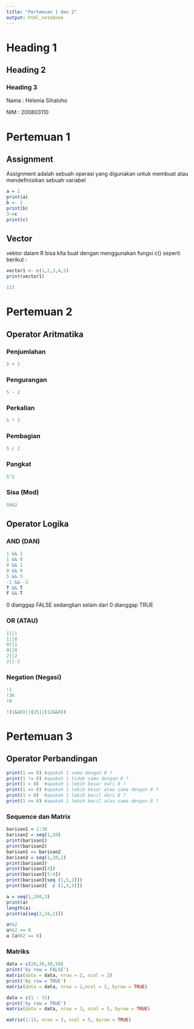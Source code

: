 ---
title: "Pertemuan 1 dan 2"
output: html_notebook
---

# Heading 1

## Heading 2

### Heading 3

Nama : Helenia Sihaloho

NIM : 200803110

# Pertemuan 1

## Assignment

Assignment adalah sebuah operasi yang digunakan untuk membuat atau mendefinisikan sebuah variabel

```{r}
a = 1
print(a)
b <- 2
print(b)
3->c
print(c)

```

## Vector

vektor dalam R bisa kita buat dengan menggunakan fungsi c() seperti berikut :

```{r}
vector1 <- c(1,2,3,4,5)
print(vector1)

```

```{r}
123
```

# Pertemuan 2

## Operator Aritmatika

### Penjumlahan

```{r}
5 + 2

```

### Pengurangan

```{r}
5 - 2
```

### Perkalian

```{r}
5 * 2
```

### Pembagian

```{r}
5 / 2
```

### Pangkat

```{r}
5^2
```

### Sisa (Mod)

```{r}
5%%2

```

## Operator Logika

### AND (DAN)

```{r}
1 && 1
1 && 0
0 && 1
0 && 0
5 && 5
-1 && -2
T && T
F && T
```

0 dianggap FALSE sedangkan selain dari 0 dianggap TRUE

### OR (ATAU)

```{r}
1||1
1||0
0||1
0||0
2||2
2||-2
```

### Negation (Negasi)

```{r}
!1
!36
!0
```

```{r}
!(1&&0)||(25||(12&&0))
```

# Pertemuan 3

## Operator Perbandingan

```{r}
print(1 == 0) #apakah 1 sama dengan 0 ?
print(1 != 0) #apakah 1 tidak sama dengan 0 ?
print(1 > 0)  #apakah 1 lebih besar dari 0 ?
print(1 >= 0) #apakah 1 lebih besar atau sama dengan 0 ? 
print(1 < 0)  #apakah 1 lebih kecil dari 0 ?
print(1 <= 0) #apakah 1 lebih kecil atau sama dengan 0 ?

```

### Sequence dan Matrix

```{r}
barisan1 = 1:10
barisan2 = seq(1,10)
print(barisan1)
print(barisan2)
barisan1 == barisan2
barisan3 = seq(1,10,2)
print(barisan3)
print(barisan3[4])
print(barisan3[3:4])
print(barisan3[seq (1,5,2)])
print(barisan3[  c (1,3,5)])

a = seq(1,100,3)
print(a)
length(a)
print(a[seq(2,34,2)])

a%%2
a%%2 == 0
a [a%%2 == 0]
```
### Matriks
```{r}
data = c(20,30,40,50)
print('by row = FALSE')
matrix(data = data, nrow = 2, ncol = 2)
print('by row = TRUE')
matrix(data = data, nrow = 2,ncol = 2, byrow = TRUE)
```
```{r}
data = c(1 : 15)
print('by row = TRUE')
matrix(data = data, nrow = 3, ncol = 5, byrow = TRUE)
```
```{r}
matrix(1:15, nrow = 3, ncol = 5, byrow = TRUE)
```

